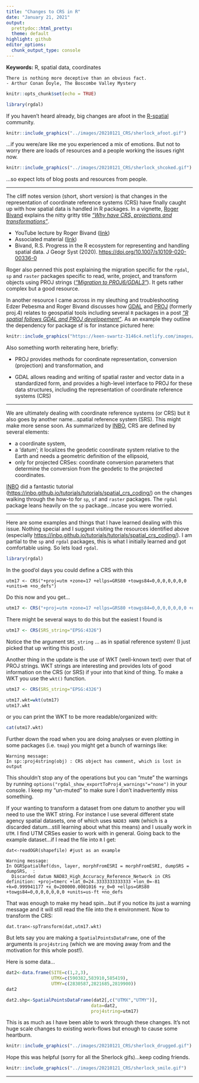 ```yaml
---
title: "Changes to CRS in R"
date: "January 21, 2021"
output: 
  prettydoc::html_pretty:
  theme: default
highlight: github
editor_options: 
  chunk_output_type: console
---
```

  
__Keywords:__ R, spatial data, coordinates

    There is nothing more deceptive than an obvious fact.
    - Arthur Conan Doyle, The Boscombe Valley Mystery

```r
knitr::opts_chunk$set(echo = TRUE)

library(rgdal)
```

If you haven't heard already, big changes are afoot in the [R-spatial](https://rspatial.org/){target="_blank"} community. 
```r
knitr::include_graphics("../images/20210121_CRS/sherlock_afoot.gif")
```

...if you were/are like me you experienced a mix of emotions. But not to worry there are loads of resources and a people working the issues right now. 

```r
knitr::include_graphics("../images/20210121_CRS/sherlock_shcoked.gif")
```

...so expect lots of blog posts and resources from people.

***

The cliff notes version (short, short version) is that changes in the representation of coordinate reference systems (CRS) have finally caught up with how spatial data is handled in R packages. In a vignette, [Roger Bivand](https://twitter.com/RogerBivand){target="_blank"} explains the nitty gritty title [_"Why have CRS, projections and transformations"_](https://rgdal.r-forge.r-project.org/articles/CRS_projections_transformations.html){target="_blank"}.

* YouTube lecture by Roger Bivand ([link](https://youtu.be/2H1Tn4oN32M){target="_blank"})
* Associated material ([link](https://rsbivand.github.io/ECS530_h20/ECS530_III.html){target="_blank"})
* Bivand, R.S. Progress in the R ecosystem for representing and handling spatial data. J Geogr Syst (2020). [https://doi.org/10.1007/s10109-020-00336-0](https://doi.org/10.1007/s10109-020-00336-0){target="_blank"}

Roger also penned this post explaining the migration specific for the `rgdal`, `sp` and `raster` packages specific to read, write, project, and transform objects using PROJ strings ([_"Migration to PROJ6/GDAL3"_](https://cran.r-project.org/web/packages/rgdal/vignettes/PROJ6_GDAL3.html#Migration_to_PROJ6GDAL3){target="_blank"}). It gets rather complex but a good resource.  

In another resource I came across in my sleuthing and troubleshooting Edzer Pebesma and Roger Bivand discusses how [GDAL](https://gdal.org/){target="_blank"} and [PROJ](https://proj.org){target="_blank"} (formerly
proj.4) relates to geospatial tools including several `R` packages in a post [_"R spatial follows GDAL and PROJ developement"_](https://www.r-spatial.org/r/2020/03/17/wkt.html){target="_blank"}. As an example they outline the dependency for package sf is for instance pictured here:

```r
knitr::include_graphics("https://keen-swartz-3146c4.netlify.com/images/sf_deps.png")
```

Also something worth reiterating here, briefly: 

* PROJ provides methods for coordinate representation, conversion
(projection) and transformation, and

* GDAL allows reading and writing of spatial raster and vector data
in a standardized form, and provides a high-level interface to PROJ
for these data structures, including the representation of coordinate reference systems (CRS)

***

We are ultimately dealing with coordinate reference systems (or CRS) but it also goes by another name...spatial reference system (SRS). This might make more sense soon. As summarized by [INBO](https://github.com/inbo){target="_blank"}, CRS are defined by several elements:

* a coordinate system,
* a ‘datum’; it localizes the geodetic coordinate system relative to the Earth and needs a geometric definition of the ellipsoid,
* only for projected CRSes: coordinate conversion parameters that determine the conversion from the geodetic to the projected coordinates.

[INBO](https://github.com/inbo){target="_blank"} did a fantastic tutorial ([https://inbo.github.io/tutorials/tutorials/spatial_crs_coding/](https://inbo.github.io/tutorials/tutorials/spatial_crs_coding/){target="_blank"}) on the changes walking through the how-to for `sp`, `sf` and `raster` packages. The `rgdal` package leans heavily on the `sp` package...incase you were worried.  

***

Here are some examples and things that I have learned dealing with this issue. Nothing special and I suggest visiting the resources identified above (especially [https://inbo.github.io/tutorials/tutorials/spatial_crs_coding/](https://inbo.github.io/tutorials/tutorials/spatial_crs_coding/){target="_blank"}). I am partial to the `sp` and `rgdal` packages, this is what I initially learned and got comfortable using. So lets load `rgdal`.

```r
library(rgdal)
```

In the good'ol days you could define a CRS with this

```
utm17 <- CRS("+proj=utm +zone=17 +ellps=GRS80 +towgs84=0,0,0,0,0,0,0 +units=m +no_defs")
```

Do this now and you get...

```r
utm17 <- CRS("+proj=utm +zone=17 +ellps=GRS80 +towgs84=0,0,0,0,0,0,0 +units=m +no_defs")
```

There might be several ways to do this but the easiest I found is 

```r
utm17 <- CRS(SRS_string="EPSG:4326")
```
Notice the the argument `SRS_string` ... as in spatial reference system! (I just picked that up writing this post).

Another thing in the update is the use of WKT (well-known text) over that of PROJ strings. WKT strings are interesting and provides lots of good information on the CRS (or SRS) if your into that kind of thing. To make a WKT you use the `wkt()` function.

```r
utm17 <- CRS(SRS_string="EPSG:4326")

utm17.wkt=wkt(utm17)
utm17.wkt

```

or you can print the WKT to be more readable/organized with:

```r
cat(utm17.wkt)
```

Further down the road when you are doing analyses or even plotting in some packages (i.e. `tmap`) you might get a bunch of warnings like:

```
Warning message:
In sp::proj4string(obj) : CRS object has comment, which is lost in output
```

This shouldn't stop any of the operations but you can "mute" the warnings by running `options("rgdal_show_exportToProj4_warnings"="none")` in your console. I keep my "un-muted" to make sure I don't inadvertently miss something.  

If your wanting to transform a dataset from one datum to another you will need to use the WKT string. For instance I use several different state agency spatial datasets, one of which uses `NAD83 HARN` (which is a discarded datum...still learning about what this means) and I usually work in `UTM`. I find UTM CRSes easier to work with in general. Going back to the example dataset...if I read the file into `R` I get:

```
dat<-readOGR(shapefile) #just as an example

Warning message:
In OGRSpatialRef(dsn, layer, morphFromESRI = morphFromESRI, dumpSRS = dumpSRS,  :
  Discarded datum NAD83_High_Accuracy_Reference_Network in CRS definition: +proj=tmerc +lat_0=24.3333333333333 +lon_0=-81 +k=0.999941177 +x_0=200000.0001016 +y_0=0 +ellps=GRS80 +towgs84=0,0,0,0,0,0,0 +units=us-ft +no_defs
```

That was enough to make my head spin...but if you notice its just a warning message and it will still read the file into the `R` environment. Now to transform the CRS:

```
dat.tran<-spTransform(dat,utm17.wkt)
```

But lets say you are making a `SpatialPointsDataFrame`, one of the arguments is `proj4string` (which we are moving away from and the motivation for this whole post!).

Here is some data...
```r
dat2<-data.frame(SITE=c(1,2,3),
                 UTMX=c(590382,583910,585419),
                 UTMY=c(2830587,2821685,2819900))
dat2
```

```r
dat2.shp<-SpatialPointsDataFrame(dat2[,c("UTMX","UTMY")],
                                data=dat2,
                                proj4string=utm17)
```

This is as much as I have been able to work through these changes. It's not huge scale changes to existing work-flows but enough to cause some heartburn. 

```r
knitr::include_graphics("../images/20210121_CRS/sherlock_drugged.gif")
```

Hope this was helpful (sorry for all the Sherlock gifs)...keep coding friends. 

```r
knitr::include_graphics("../images/20210121_CRS/sherlock_smile.gif")
```


***